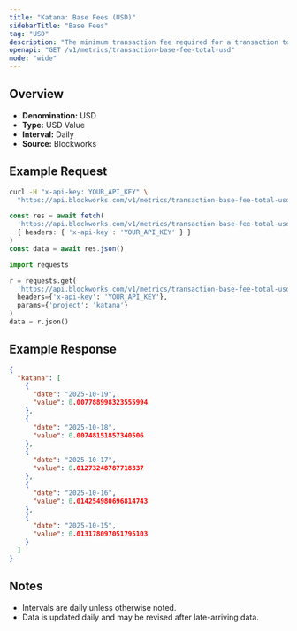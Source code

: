 ```yaml
---
title: "Katana: Base Fees (USD)"
sidebarTitle: "Base Fees"
tag: "USD"
description: "The minimum transaction fee required for a transaction to be included in a block"
openapi: "GET /v1/metrics/transaction-base-fee-total-usd"
mode: "wide"
---
```


## Overview

- **Denomination:** USD
- **Type:** USD Value
- **Interval:** Daily
- **Source:** Blockworks

## Example Request

<CodeGroup>

```bash cURL
curl -H "x-api-key: YOUR_API_KEY" \
  "https://api.blockworks.com/v1/metrics/transaction-base-fee-total-usd?project=katana"
```

```typescript TypeScript
const res = await fetch(
  'https://api.blockworks.com/v1/metrics/transaction-base-fee-total-usd?project=katana',
  { headers: { 'x-api-key': 'YOUR_API_KEY' } }
)
const data = await res.json()
```

```python Python
import requests

r = requests.get(
  'https://api.blockworks.com/v1/metrics/transaction-base-fee-total-usd',
  headers={'x-api-key': 'YOUR_API_KEY'},
  params={'project': 'katana'}
)
data = r.json()
```

</CodeGroup>

## Example Response

```json
{
  "katana": [
    {
      "date": "2025-10-19",
      "value": 0.007788998323555994
    },
    {
      "date": "2025-10-18",
      "value": 0.00748151857340506
    },
    {
      "date": "2025-10-17",
      "value": 0.01273248787718337
    },
    {
      "date": "2025-10-16",
      "value": 0.014254980696814743
    },
    {
      "date": "2025-10-15",
      "value": 0.013178097051795103
    }
  ]
}
```

## Notes
- Intervals are daily unless otherwise noted.
- Data is updated daily and may be revised after late-arriving data.